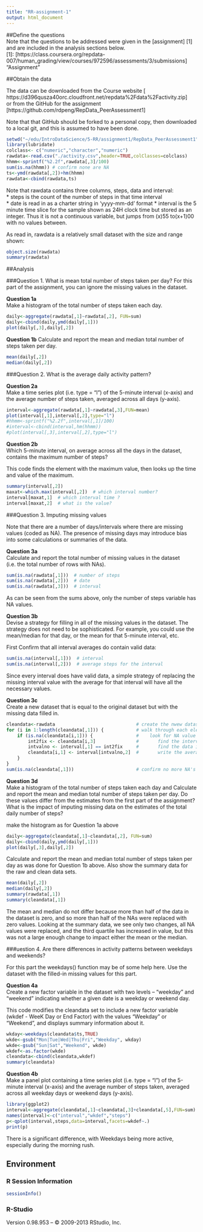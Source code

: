 ```yaml
---
title: "RR-assignment-1"
output: html_document
---
```


##Define the questions  
Note that the questions to be addressed were given in the [assignment] [1] and are included in the analysis sections below.  
[1]: [https://class.coursera.org/repdata-007/human_grading/view/courses/972596/assessments/3/submissions] "Assignment"  


##Obtain the data  

The data can be downloaded from the Course website [ https://d396qusza40orc.cloudfront.net/repdata%2Fdata%2Factivity.zip]   
or from the GitHub for the assignment [https://github.com/rdpeng/RepData_PeerAssessment1]  

Note that that GitHub should be forked to a personal copy, then downloaded to a local git, and this is assumed to have been done.

```r
setwd("~/edu/IntroDataScience/5-RR/assignment1/RepData_PeerAssessment1")
library(lubridate)
colclass<- c("numeric","character","numeric")
rawdata<-read.csv("./activity.csv",header=TRUE,colClasses=colclass)
hhmm<-sprintf("%2.2f",rawdata[,3]/100)
sum(is.na(hhmm)) # confirm none are NA
ts<-ymd(rawdata[,2])+hm(hhmm)
rawdata<-cbind(rawdata,ts)
```
 
Note that rawdata contains three columns, steps, data and interval:  
* steps is the count of the number of steps in that time interval  
* date is read in as a charter string in 'yyyy-mm-dd' format 
* interval is the 5 minute time slice for the sample shown as 24H clock time but stored as an integer.  Thus it is not a continuous variable, but jumps from (x)55 to(x+1)00 with no values between.  

As read in, rawdata is a relatively small dataset with the size and range shown:  
```r
object.size(rawdata)
summary(rawdata)
```

##Analysis  
  
###Question 1. What is mean total number of steps taken per day? 
For this part of the assignment, you can ignore the missing values in the dataset.  

**Question 1a**  
Make a histogram of the total number of steps taken each day.  
```r
daily<-aggregate(rawdata[,1]~rawdata[,2], FUN=sum)
daily<-cbind(daily,ymd(daily[,1]))
plot(daily[,3],daily[,2])
```  

**Question 1b** 
Calculate and report the mean and median total number of steps taken per day.   
```r
mean(daily[,2])
median(daily[,2])
```

###Question 2. What is the average daily activity pattern?  

**Question 2a**  
Make a time series plot (i.e. type = "l") of the 5-minute interval (x-axis) and the average number of steps taken, averaged across all days (y-axis).  

```r
interval<-aggregate(rawdata[,1]~rawdata[,3],FUN=mean)
plot(interval[,1],interval[,2],type="l")
#hhmm<-sprintf("%2.2f",interval[,1]/100)
#interval<-cbind(interval,hm(hhmm))
#plot(interval[,3],interval[,2],type="l")
```

**Question 2b**  
Which 5-minute interval, on average across all the days in the dataset, contains the maximum number of steps?  

This code finds the element with the maximum value, then looks up the time and value of the maximum.  
```r
summary(interval[,2])
maxat<-which.max(interval[,2])  # which interval number?
interval[maxat,1]  # which interval time ?
interval[maxat,2]  # what is the value?
```

###Question 3. Imputing missing values

Note that there are a number of days/intervals where there are missing values (coded as NA). The presence of missing days may introduce bias into some calculations or summaries of the data.

**Question 3a**  
Calculate and report the total number of missing values in the dataset (i.e. the total number of rows with NAs).  
  
```r
sum(is.na(rawdata[,1]))  # number of steps  
sum(is.na(rawdata[,2]))  # date  
sum(is.na(rawdata[,3]))  # interval  
```
As can be seen from the sums above, only the number of steps variable has NA values.  

**Question 3b**  
Devise a strategy for filling in all of the missing values in the dataset. The strategy does not need to be sophisticated. For example, you could use the mean/median for that day, or the mean for that 5-minute interval, etc.  

First Confirm that all interval averages do contain valid data:   
```r
sum(is.na(interval[,1]))  # interval
sum(is.na(interval[,2]))  # average steps for the interval
```

Since every interval does have valid data, a simple strategy of replacing the missing interval value with the average for that interval will have all the necessary values.  

**Question 3c**  
Create a new dataset that is equal to the original dataset but with the missing data filled in.  
```r
cleandata<-rawdata                              # create the nwew dataset
for (i in 1:length(cleandata[,1])) {            # walk through each element
    if (is.na(cleandata[i,1])) {                #    look for NA value
        int2fix <- cleandata[i,3]               #       find the interval time
        intvalno <- interval[,1] == int2fix     #       find the data in the average interval table
        cleandata[i,1] <- interval[intvalno,2]  #       write the average value over the NA
    }
}
sum(is.na(cleandata[,1]))                       # confirm no more NA's
```

**Question 3d**  
Make a histogram of the total number of steps taken each day and Calculate and report the mean and median total number of steps taken per day. Do these values differ from the estimates from the first part of the assignment? What is the impact of imputing missing data on the estimates of the total daily number of steps? 

make the histogram as for Question 1a above
```r
daily<-aggregate(cleandata[,1]~cleandata[,2], FUN=sum)
daily<-cbind(daily,ymd(daily[,1]))
plot(daily[,3],daily[,2])
```  

Calculate and report the mean and median total number of steps taken per day as was done for Question 1b above.  Also show the summary data for the raw and clean data sets.     
```r
mean(daily[,2])
median(daily[,2])
summary(rawdata[,1])
summary(cleandata[,1])
```
The mean and median do not differ because more than half of the data in the dataset is zero, and so more than half of the NAs were replaced with zero values.  Looking at the summary data, we see only two changes, all NA values were replaced, and the third quartile has increased in value, but this was not a large enough change to impact either the mean or the median.


###uestion 4. Are there differences in activity patterns between weekdays and weekends?  

For this part the weekdays() function may be of some help here. Use the dataset with the filled-in missing values for this part.

**Question 4a**  
Create a new factor variable in the dataset with two levels – “weekday” and “weekend” indicating whether a given date is a weekday or weekend day.  

This code modifies the cleandata set to include a new factor variable (wkdef - WeeK Day or End Factor) with the values "Weekday" or "Weekend", and displays summary information about it.    

```r
wkday<-weekdays(cleandata$ts,TRUE)
wkde<-gsub("Mon|Tue|Wed|Thu|Fri","Weekday", wkday)
wkde<-gsub("Sun|Sat","Weekend", wkde)
wkdef<-as.factor(wkde)
cleandata<-cbind(cleandata,wkdef)
summary(cleandata)
```

**Question 4b**  
Make a panel plot containing a time series plot (i.e. type = "l") of the 5-minute interval (x-axis) and the average number of steps taken, averaged across all weekday days or weekend days (y-axis).  

```r
library(ggplot2)
interval<-aggregate(cleandata[,1]~cleandata[,3]+cleandata[,5],FUN=sum) 
names(interval)<-c("interval","wkdef","steps")
p<-qplot(interval,steps,data=interval,facets=wkdef~.)
print(p)
```
There is a significant difference, with Weekdays being more active, especially during the morning rush.  


## Environment  

### R Session Information  
```r
sessionInfo()
```
### R-Studio
Version 0.98.953 – © 2009-2013 RStudio, Inc.  
